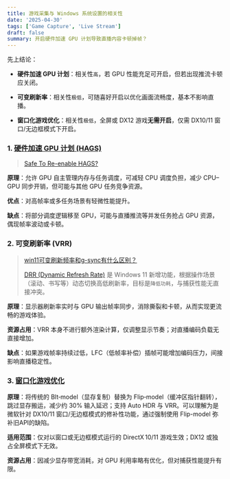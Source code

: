 ```yaml
---
title: 游戏采集与 Windows 系统设置的相关性
date: '2025-04-30'
tags: ['Game Capture', 'Live Stream']
draft: false
summary: 开启硬件加速 GPU 计划导致直播内容卡顿掉帧？
---
```


<TOCInline toc={props.toc} asDisclosure />

先上结论：

- **硬件加速 GPU 计划**：相关性`高`，若 GPU 性能充足可开启，但若出现推流卡顿应关闭。

- **可变刷新率**：相关性`极低`，可随喜好开启以优化画面流畅度，基本不影响直播。

- **窗口化游戏优化**：相关性`极低`，全屏或 DX12 游戏**无需开启**，仅需 DX10/11 窗口/无边框模式下开启。


### 1. [硬件加速 GPU 计划 (HAGS)](https://devblogs.microsoft.com/directx/hardware-accelerated-gpu-scheduling/)

> [Safe To Re-enable HAGS?](https://obsproject.com/forum/threads/safe-to-re-enable-hags-hardware-accelerated-gpu-scheduling.162780/)

**原理**：允许 GPU 自主管理内存与任务调度，可减轻 CPU 调度负担，减少 CPU–GPU 同步开销，但可能与其他 GPU 任务竞争资源。

**优点**：对高帧率或多任务场景有轻微性能提升。

**缺点**：将部分调度逻辑移至 GPU，可能与直播推流等并发任务抢占 GPU 资源，偶现帧率波动或卡顿。


### 2. 可变刷新率 (VRR)

> [win11可变刷新频率和g-sync有什么区别？](https://answers.microsoft.com/zh-hans/windows/forum/all/win11%E5%9B%BE%E5%BD%A2%E8%AE%BE%E7%BD%AE%E9%87%8C/74033735-bab1-4ce2-ba53-adf8ea0617f3)
> 
> [DRR (Dynamic Refresh Rate)](https://support.microsoft.com/zh-cn/windows/%E5%9C%A8-windows-%E4%B8%AD%E6%9B%B4%E6%94%B9%E6%98%BE%E7%A4%BA%E5%99%A8%E4%B8%8A%E7%9A%84%E5%88%B7%E6%96%B0%E9%A2%91%E7%8E%87-c8ea729e-0678-015c-c415-f806f04aae5a) 是 Windows 11 新增功能，根据操作场景（滚动、书写等）动态切换高低刷新率，目标是`降低功耗`，与捕获性能无直接冲突。

**原理**：显示器刷新率实时与 GPU 输出帧率同步，消除撕裂和卡顿，从而实现更流畅的游戏体验。

**资源占用**：VRR 本身不进行额外渲染计算，仅调整显示节奏；对直播编码负载无直接增加。

**缺点**：如果游戏帧率持续过低，LFC（低帧率补偿）插帧可能增加编码压力，间接影响直播稳定性。


### 3. [窗口化游戏优化](https://support.microsoft.com/zh-cn/windows/windows-11-%E4%B8%AD%E7%AA%97%E5%8F%A3%E5%8C%96%E6%B8%B8%E6%88%8F%E7%9A%84%E4%BC%98%E5%8C%96-3f006843-2c7e-4ed0-9a5e-f9389e535952)

**原理**：将传统的 Blt‑model（显存复制）替换为 Flip‑model（缓冲区指针翻转），跳过显存搬运，减少约 30% 输入延迟；支持 Auto HDR 与 VRR。可以理解为是微软针对 DX10/11 窗口/无边框模式的修补性功能，通过强制使用 Flip-model 弥补旧API的缺陷。

**适用范围**：仅对以窗口或无边框模式运行的 DirectX 10/11 游戏生效；DX12 或独占全屏模式下无效。

**资源占用**：因减少显存带宽消耗，对 GPU 利用率略有优化，但对捕获性能提升有限。
